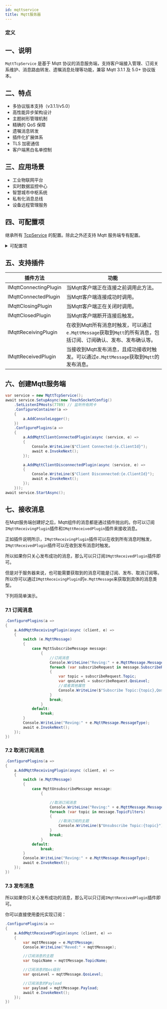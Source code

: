 ```yaml
---
id: mqttservice
title: Mqtt服务器
---
```



### 定义

<TouchSocketMqttDefinition />


## 一、说明

`MqttTcpService` 是基于 Mqtt 协议的消息服务端，支持客户端接入管理、订阅关系维护、消息路由转发、遗嘱消息处理等功能，兼容 Mqtt 3.1.1 及 5.0+ 协议版本。

## 二、特点

- 多协议版本支持（v3.1.1/v5.0）
- 高性能异步架构设计
- 主题树形管理机制
- 精确的 QoS 保障
- 遗嘱消息转发
- 插件化扩展体系
- TLS 加密通信
- 客户端黑白名单控制

## 三、应用场景

- 工业物联网平台
- 实时数据监控中心
- 智慧城市中枢系统
- 私有化消息总线
- 设备远程管理服务

## 四、可配置项

继承所有 [TcpService](./tcpservice.mdx) 的配置。除此之外还支持 Mqtt 服务端专有配置。

<details>
<summary>可配置项</summary>
<div>

</div>
</details>

## 五、支持插件

|  插件方法| 功能 |
| --- | --- |
| IMqttConnectingPlugin | 当Mqtt客户端正在连接之前调用此方法。 |
| IMqttConnectedPlugin | 当Mqtt客户端连接成功时调用。 |
| IMqttClosingPlugin | 当Mqtt客户端正在关闭时调用。|
| IMqttClosedPlugin | 当Mqtt客户端断开连接后触发。 |
| IMqttReceivingPlugin | 在收到Mqtt所有消息时触发，可以通过`e.MqttMessage`获取到`Mqtt`的所有消息，包括订阅、订阅确认、发布、发布确认等。 |
| IMqttReceivedPlugin | 当接收到Mqtt发布消息，且成功接收时触发。可以通过`e.MqttMessage`获取到`Mqtt`的发布消息。 |

## 六、创建Mqtt服务端

```csharp showLineNumbers
var service = new MqttTcpService();
await service.SetupAsync(new TouchSocketConfig()
    .SetListenIPHosts(7789) // 监听所有网卡
    .ConfigureContainer(a =>
    {
        a.AddConsoleLogger();
    })
    .ConfigurePlugins(a =>
    {
        a.AddMqttClientConnectedPlugin(async (service, e) =>
        {
            Console.WriteLine($"Client Connected:{e.ClientId}");
            await e.InvokeNext();
        });

        a.AddMqttClientDisconnectedPlugin(async (service, e) =>
        {
            Console.WriteLine($"Client Disconnected:{e.ClientId}");
            await e.InvokeNext();
        });
    }));
await service.StartAsync();
```


## 七、接收消息

在Mqtt服务端创建好之后，Mqtt组件的消息都是通过插件抛出的。你可以订阅`IMqttReceivingPlugin`插件和`IMqttReceivedPlugin`插件来接收消息。

正如插件说明所示，`IMqttReceivingPlugin`插件可以在收到所有消息时触发，`IMqttReceivedPlugin`插件可以在收到发布消息时触发。

所以如果你只关心发布成功的消息，那么可以只订阅`IMqttReceivedPlugin`插件即可。

但是对于服务器来说，也可能需要获取到的消息可能是订阅、发布、取消订阅等。所以你可以通过`IMqttReceivingPlugin`的`e.MqttMessage`来获取到具体的消息类型。

下列将简单演示。

### 7.1 订阅消息

```csharp showLineNumbers
.ConfigurePlugins(a =>
{
    a.AddMqttReceivingPlugin(async (client, e) =>
    {
        switch (e.MqttMessage)
        {
            case MqttSubscribeMessage message:
                {
                    //订阅消息
                    Console.WriteLine("Reving:" + e.MqttMessage.MessageType);
                    foreach (var subscribeRequest in message.SubscribeRequests)
                    {
                        var topic = subscribeRequest.Topic;
                        var qosLevel = subscribeRequest.QosLevel;
                        //或者其他属性
                        Console.WriteLine($"Subscribe Topic:{topic},QosLevel:{qosLevel}");
                    }
                    break;
                }
            default:
                break;
        }
        Console.WriteLine("Reving:" + e.MqttMessage.MessageType);
        await e.InvokeNext();
    });
})
```

### 7.2 取消订阅消息

```csharp showLineNumbers
.ConfigurePlugins(a =>
{
    a.AddMqttReceivingPlugin(async (client, e) =>
    {
        switch (e.MqttMessage)
        {
            case MqttUnsubscribeMessage message:
                {

                    //取消订阅消息
                    Console.WriteLine("Reving:" + e.MqttMessage.MessageType);
                    foreach (var topic in message.TopicFilters)
                    {
                        //取消订阅的主题
                        Console.WriteLine($"Unsubscribe Topic:{topic}");
                    }
                    break;
                }
            default:
                break;
        }
        Console.WriteLine("Reving:" + e.MqttMessage.MessageType);
        await e.InvokeNext();
    });
})
```

### 7.3 发布消息

所以如果你只关心发布成功的消息，那么可以只订阅`IMqttReceivedPlugin`插件即可。

你可以直接使用委托实现订阅：

```csharp {3-17} showLineNumbers
.ConfigurePlugins(a =>
{
    a.AddMqttReceivedPlugin(async (client, e) =>
    {
        var mqttMessage = e.MqttMessage;
        Console.WriteLine("Reved:" + mqttMessage);

        //订阅消息的主题
        var topicName = mqttMessage.TopicName;

        //订阅消息的Qos级别
        var qosLevel = mqttMessage.QosLevel;

        //订阅消息的Payload
        var payload = mqttMessage.Payload;
        await e.InvokeNext();
    });
})
```

